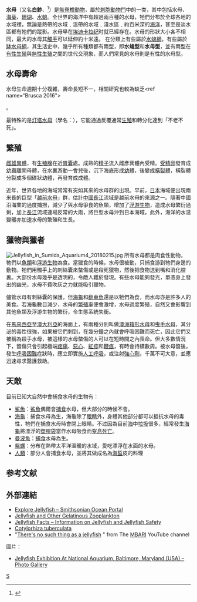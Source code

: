 {{noteTA
|1=Jellyfish
}}
{{Automatic taxobox
| taxon = Cnidaria
| name = Jellyfish
| fossil_range = {{Fossil range|埃迪卡拉纪|现代}}
| image = Seanettle Swarm (18583111206).jpg
| image_caption = [[太平洋黃金水母|太平洋黃金水母]] ''Chrysaora fuscescens''
| authority = 
| subdivision_ranks = [[綱|綱]]
| subdivision = 
* [[缽水母綱|缽水母綱]] Scyphozoa
* [[十字水母綱|十字水母綱]] Staurozoa
* [[立方水母綱|立方水母綱]] Cubozoa
* [[水螅綱|水螅綱]] Hydrozoa
}}
'''水母'''（又名'''白鮓'''、'''{{Ruby|䖳|-{zh-cn:zhà;zh-tw:ㄓㄚˋ;zh-hk:caa3}-}}'''<ref>{{cite web | url = http://ctext.org/dictionary.pl?if=en&char=%E4%96%B3 | title = 中國哲學書電子化計劃·䖳 | work = [[廣韻|廣韻]] | accessdate = 2018-08-20 | archive-date = 2021-08-09 | archive-url = https://web.archive.org/web/20210809002327/https://ctext.org/dictionary.pl?if=en&char=%E4%96%B3 | dead-url = no }}</ref>）是[[無脊椎動物|無脊椎動物]]，屬於[[刺胞動物門|刺胞動物門]]中的一类，其中包括水母、[[海葵|海葵]]、[[珊瑚|珊瑚]]、[[水螅|水螅]]。全世界的海洋中有超過兩百種的水母，牠們分布於全球各地的水域裡，無論是熱帶的水域﹑溫帶的水域﹑淺水區﹑約百米深的[[海洋|海洋]]，甚至是淡水區都有牠們的蹤影。水母早在[[埃迪卡拉纪|埃迪卡拉纪]]时就已經存在。水母的形狀大小各不相同，最大的水母其[[觸手|觸手]]可以延伸約十米遠。 在分類上有些屬於[[水螅綱|水螅綱]]，有些屬於[[缽水母綱|缽水母綱]]，其生活史中，幾乎所有種類都有兩型，即'''水螅型'''和'''水母型'''，並有兩型在[[有性生殖|有性生殖]]與[[無性生殖|無性生殖]]之間的世代交現象，而人們常見的水母則是有性的水母型。

== 水母壽命 ==
水母生命週期十分複雜，壽命長短不一，相關研究也較為缺乏<ref name=“Brusca 2016">{{cite book | last=Brusca | first=Richard | title=Invertebrates | publisher=Sinauer Associates | year=2016 | isbn=978-1-60535-375-3 | page=310}}</ref>。

最特殊的是[[灯塔水母|灯塔水母]]（學名：{{lang|la|''Turritopsis nutricula''}}），它能通過反覆通常[[生殖|生殖]]和轉分化達到「不老不死」。

== 繁殖 ==

[[雌雄異體|雌雄異體]]，有[[生殖腺|生殖腺]]在近[[胃囊|胃囊]]處。成熟的[[精子|精子]]流入雌彥萁體內受精。[[受精卵|受精卵]]發育成幼蟲離開母體，在水裏游動一會兒後，沉下海底形成[[幼體|幼體]]，後變成[[橫裂體|橫裂體]]，橫裂體分裂成多個碟狀幼體，再發育成成體。

近年，世界各地的海域常常有突如其來的水母群的出現。早前，[[日本|日本]]海域便出現兩米長的巨型「[[越前水母|越前水母]]」群，估計[[中國|中國]][[長江|長江]]流域是越前水母的來源之一。隨著中國沿海業的過度捕撈，減少了與水母爭食的魚類，增加了[[浮游生物|浮游生物]]，造成水母繁衍過剩，加上[[長江|長江]]流域連場反常的大雨，將巨型水母沖到日本海域。此外，海洋的水温變暖亦加速水母的繁殖和生長。

== 獵物與獵者 ==
[[File:Jellyfish_in_Sumida_Aquarium4_20180215.jpg|thumb]]
所有水母都是肉食性動物，牠們以[[魚類|魚類]]和[[浮游生物|浮游生物]]為食。當獵食的時候，水母很被動，只捕食游到牠們身邊的動物。牠們用觸手上的刺絲囊來螫傷或是殺死獵物，然後把食物送到嘴和消化腔裏。大部份水母幾乎是透明的，令敵人難於發現。有些水母能夠發光，單憑身上發出的幽光，水母不費吹灰之力就能吸引獵物。

儘管水母有刺絲囊的保護，但[[海龜|海龜]]和[[翻車魚|翻車魚]]還是以牠們為食，而水母亦是許多人的美食。若海龜數目減少，水母的[[繁殖率|繁殖率]]便會激增，水母過度繁殖，自然又會影響到其他魚類及浮游生物的繁衍，令生態系統失衡。

在[[馬來西亞|馬來西亞]]至[[澳大利亞|澳大利亞]]的海面上，有兩種分別叫做[[澳洲箱形水母|澳洲箱形水母]]和[[曳手水母|曳手水母]]，其分泌的毒性很強，如果被它們刺到，在幾分鐘之內就會呼吸困難而死亡，因此它們又被稱為殺手水母，被這樣的水母螫傷的人可以在短時間之內喪命。但大多數情況下，螫傷只會引起極端[[疼痛|疼痛]]、[[惡心|惡心]]、[[紅疹|紅疹]]和[[鞭痕|鞭痕]]，有時會持續數周。被水母螫後，發生[[呼吸困難|呼吸困難]]症狀時，應立即實施[[人工呼吸|人工呼吸]]，或注射[[強心劑|強心劑]]，千萬不可大意，並應迅速尋求醫護救助。

== 天敵 ==

目前已知大自然中會捕食水母的生物有：

* [[鯊魚|鯊魚]]：[[鯊魚|鯊魚]]偶爾會[[捕食|捕食]]水母，但大部分的時候不會。
* [[海龜|海龜]]：捕食水母為生，海龜除了[[眼睛|眼睛]]外，身體其他部分都可以抵抗水母的毒性，牠們在捕食水母時會閉上眼睛。不过因為目前[[海|海]]中[[垃圾|垃圾]]很多，經常發生[[海龜|海龜]]將漂浮的[[塑膠袋|塑膠袋]]當作水母吸食而[[窒息|窒息]][[死亡|死亡]]。
* [[曼波魚|曼波魚]]：[[捕食|捕食]]水母為生。
* [[紫螺|紫螺]]：分布在熱帶太平洋溫暖的水域，愛吃漂浮在水面的水母。
* [[人類|人類]]：部分人會捕食水母，並將其做成名為[[海蜇|海蜇]]皮的料理

==参考文献==
{{reflist}}

== 外部連結 ==
{{Commons|Jellyfish}}

{{Commons category|Scyphozoa}}

{{Wikivoyage|Jellyfish}}

* [https://web.archive.org/web/20120419201900/http://ocean.si.edu/ocean-portal-generated-tags/jellyfish Explore Jellyfish – Smithsonian Ocean Portal]
* [http://jellieszone.com/ Jellyfish and Other Gelatinous Zooplankton] {{Wayback|url=http://jellieszone.com/ |date=20100813142842 }}
* [https://web.archive.org/web/20120126114735/http://www.jellyfishfacts.net/ Jellyfish Facts – Information on Jellyfish and Jellyfish Safety]
* [http://www.malawicichlidhomepage.com/other/cotylorhiza_tuberculata.html Cotylorhiza tuberculata] {{Wayback|url=http://www.malawicichlidhomepage.com/other/cotylorhiza_tuberculata.html |date=20100904001839 }}
* "[https://www.youtube.com/watch?v=3HzFiQFFQYw There's no such thing as a jellyfish] {{Wayback|url=https://www.youtube.com/watch?v=3HzFiQFFQYw |date=20110612223602 }}" from The [[Monterey_Bay_Aquarium_Research_Institute|MBARI]] YouTube channel
; 圖片：
* [https://archive.is/20130102224831/http://picasaweb.google.com/sridhar.saraf.pictures/JellyfishExhibitionAtNationalAquariumBaltimoreMarylandUSA/ Jellyfish Exhibition At National Aquarium, Baltimore, Maryland (USA) – Photo Gallery]

{{Authority control}}
{{Taxonbar}}

[[Category:刺胞動物門|S]]
